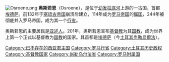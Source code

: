 {{expand|time=2015-10-15T09:20:41+00:00}}
[[File:Osroene.png|thumb]]
{{unreferenced|time=2014-5-3}} 
'''奥斯若恩'''（Osroene），是位于[[幼发拉底河|幼发拉底河]]上游的一古国，首都[[埃德萨|埃德萨]]。前132年于[[塞琉古帝国|塞琉古帝国]]崩溃后建立，114年成为[[罗马帝国|罗马帝国]]的[[属国|属国]]，244年被彻底并入罗马帝国，成为其一个[[罗马帝国行省|行省]]。

奥斯若恩的主要居民是[[亚述人|亚述人]]。201年，奥斯若恩宣布[[基督教|基督教]]为其[[国教|国教]]，成为世界上第一个正式以基督教为[[国教|国教]]的国家。其首都是[[埃德萨|埃德萨]]（今[[土耳其|土耳其]][[尚勒烏爾法|尚勒烏爾法]]）。

{{罗马帝国行省}}
{{罗马帝国管区}}

[[Category:已不存在的西亚君主国|Category:已不存在的西亚君主国]]
[[Category:罗马行省|Category:罗马行省]]
[[Category:土耳其历史政权|Category:土耳其历史政权]]
[[Category:基督教国家|Category:基督教国家]]
[[Category:尚勒乌尔法省|Category:尚勒乌尔法省]]
[[Category:罗马附属国|Category:罗马附属国]]